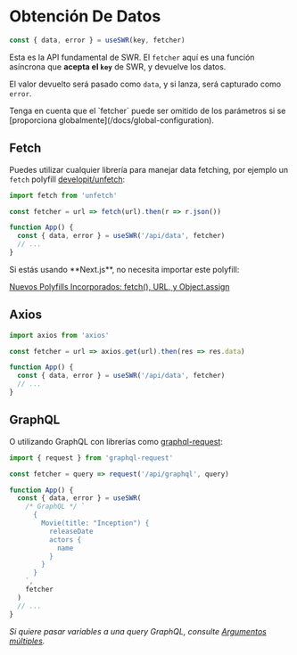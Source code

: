 
# Obtención De Datos

```js
const { data, error } = useSWR(key, fetcher)
```

Esta es la API fundamental de SWR. El `fetcher` aquí es una función asíncrona
que **acepta el `key`** de SWR, y devuelve los datos.

El valor devuelto será pasado como `data`, y si lanza, será capturado como
`error`.

<Callout>
  Tenga en cuenta que el `fetcher` puede ser omitido de los parámetros si se
  [proporciona globalmente](/docs/global-configuration).
</Callout>

## Fetch

Puedes utilizar cualquier librería para manejar data fetching, por ejemplo un
`fetch` polyfill [developit/unfetch](https://github.com/developit/unfetch):

```js
import fetch from 'unfetch'

const fetcher = url => fetch(url).then(r => r.json())

function App() {
  const { data, error } = useSWR('/api/data', fetcher)
  // ...
}
```

<Callout>
  Si estás usando **Next.js**, no necesita importar este polyfill:

[Nuevos Polyfills Incorporados: fetch(), URL, y Object.assign](https://nextjs.org/blog/next-9-1-7#new-built-in-polyfills-fetch-url-and-objectassign)

</Callout>

## Axios

```js
import axios from 'axios'

const fetcher = url => axios.get(url).then(res => res.data)

function App() {
  const { data, error } = useSWR('/api/data', fetcher)
  // ...
}
```

## GraphQL

O utilizando GraphQL con librerías como
[graphql-request](https://github.com/prisma-labs/graphql-request):

```js
import { request } from 'graphql-request'

const fetcher = query => request('/api/graphql', query)

function App() {
  const { data, error } = useSWR(
    /* GraphQL */ `
      {
        Movie(title: "Inception") {
          releaseDate
          actors {
            name
          }
        }
      }
    `,
    fetcher
  )
  // ...
}
```

_Si quiere pasar variables a una query GraphQL, consulte
[Argumentos múltiples](/docs/arguments)._
